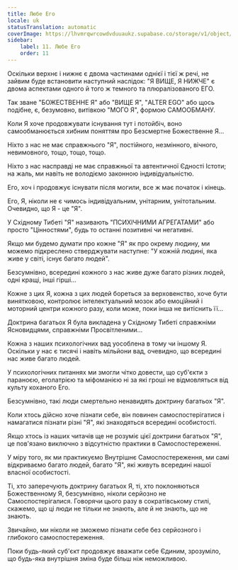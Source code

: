 ```yaml
---
title: Любе Его
locale: uk
statusTranslation: automatic
coverImage: https://lhvmrqwrcowdvduuaukz.supabase.co/storage/v1/object/public/strapi-uploads/small_cover-tratado-de-psicologia-revolucionaria.webp-5e15e1cec4e0ebebcde5d7fc7565d8fd.webp
sidebar:
    label: 11. Любе Его
    order: 11
---
```

Оскільки верхнє і нижнє є двома частинами однієї і тієї ж речі, не зайвим буде встановити наступний наслідок: "Я ВИЩЕ, Я НИЖЧЕ" є двома аспектами одного й того ж темного та плюралізованого ЕГО.

Так зване "БОЖЕСТВЕННЕ Я" або "ВИЩЕ Я", "ALTER EGO" або щось подібне, є, безумовно, витівкою "МОГО Я", формою САМООБМАНУ.

Коли Я хоче продовжувати існування тут і потойбіч, воно самообманюється хибним поняттям про Безсмертне Божественне Я...

Ніхто з нас не має справжнього "Я", постійного, незмінного, вічного, невимовного, тощо, тощо, тощо.

Ніхто з нас насправді не має справжньої та автентичної Єдності Істоти; на жаль, ми навіть не володіємо законною індивідуальністю.

Его, хоч і продовжує існувати після могили, все ж має початок і кінець.

Его, Я, ніколи не є чимось індивідуальним, унітарним, унітотальним. Очевидно, що Я - це "Я".

У Східному Тибеті "Я" називають "ПСИХІЧНИМИ АГРЕГАТАМИ" або просто "Цінностями", будь то останні позитивні чи негативні.

Якщо ми будемо думати про кожне "Я" як про окрему людину, ми можемо підкреслено стверджувати наступне: "У кожній людині, яка живе у світі, існує багато людей".

Безсумнівно, всередині кожного з нас живе дуже багато різних людей, одні кращі, інші гірші...

Кожне з цих Я, кожна з цих людей бореться за верховенство, хоче бути винятковою, контролює інтелектуальний мозок або емоційний і моторний центри кожного разу, коли може, поки інша не витіснить її...

Доктрина багатьох Я була викладена у Східному Тибеті справжніми Ясновидцями, справжніми Просвітленими...

Кожна з наших психологічних вад уособлена в тому чи іншому Я. Оскільки у нас є тисячі і навіть мільйони вад, очевидно, що всередині нас живе багато людей.

У психологічних питаннях ми змогли чітко довести, що суб'єкти з параноєю, еголатрією та міфоманією ні за які гроші не відмовляться від культу коханого Его.

Безсумнівно, такі люди смертельно ненавидять доктрину багатьох "Я".

Коли хтось дійсно хоче пізнати себе, він повинен самоспостерігатися і намагатися пізнати різні "Я", які знаходяться всередині особистості.

Якщо хтось із наших читачів ще не розуміє цієї доктрини багатьох "Я", це пов'язано виключно з відсутністю практики в Самоспостереженні.

У міру того, як ми практикуємо Внутрішнє Самоспостереження, ми самі відкриваємо багато людей, багато "Я", які живуть всередині нашої власної особистості.

Ті, хто заперечують доктрину багатьох Я, ті, хто поклоняються Божественному Я, безсумнівно, ніколи серйозно не Самоспостерігалися. Говорячи цього разу в сократівському стилі, скажемо, що ці люди не тільки не знають, але й не знають, що не знають.

Звичайно, ми ніколи не зможемо пізнати себе без серйозного і глибокого самоспостереження.

Поки будь-який суб'єкт продовжує вважати себе Єдиним, зрозуміло, що будь-яка внутрішня зміна буде більш ніж неможливою.

